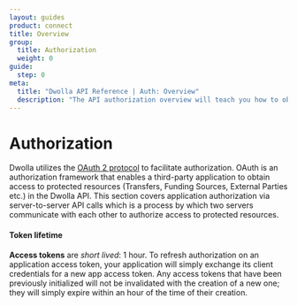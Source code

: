 ```yaml
---
layout: guides
product: connect
title: Overview
group:
  title: Authorization
  weight: 0
guide:
  step: 0
meta:
  title: "Dwolla API Reference | Auth: Overview"
  description: "The API authorization overview will teach you how to obtain an access token, which you need to access protected API resources. Learn about the Dwolla Connect API auth scheme and token lifetime."
---
```


# Authorization

Dwolla utilizes the [OAuth 2 protocol](https://oauth.net/2/) to facilitate authorization. OAuth is an authorization framework that enables a third-party application to obtain access to protected resources (Transfers, Funding Sources, External Parties etc.) in the Dwolla API. This section covers application authorization via server-to-server API calls which is a process by which two servers communicate with each other to authorize access to protected resources.

#### Token lifetime

**Access tokens** are _short lived_: 1 hour. To refresh authorization on an application access token, your application will simply exchange its client credentials for a new app access token. Any access tokens that have been previously initialized will not be invalidated with the creation of a new one; they will simply expire within an hour of the time of their creation.

